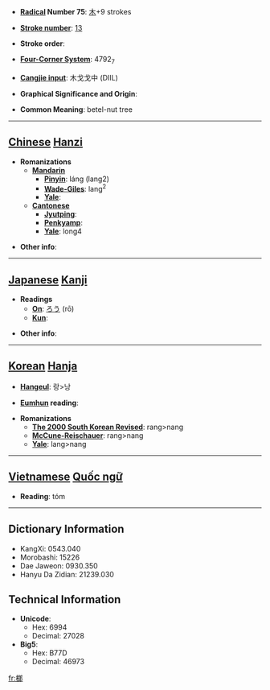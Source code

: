 * '''[[Wiktionary:Chinese radical index| Radical]] Number 75''': [[Wiktionary:Chinese radical index 木|木]]+9 strokes

* '''[[Wiktionary:Chinese total strokes index|Stroke number]]''': [[Wiktionary:Chinese total strokes index 13|13]]

* '''Stroke order''': 

* '''[[Wiktionary:Chinese four corner index|Four-Corner System]]''': 4792<sub>7</sub>

* '''[[Wiktionary:Chinese Cangjie index|Cangjie input]]''': 木戈戈中 (DIIL)

* '''Graphical Significance and Origin''': 

* '''Common Meaning''': betel-nut tree

----

== [[Chinese]] [[Hanzi]] ==

* '''Romanizations'''
** '''[[Mandarin]]'''
*** '''[[Pinyin]]''': láng (lang2)
*** '''[[Wade-Giles]]''': lang<sup>2</sup>
*** '''[[Yale]]''': 
** '''[[Cantonese]]'''
*** '''[[Jyutping]]''':
*** '''[[Penkyamp]]''': 
*** '''[[Yale]]''': long4

* '''Other info''': 

----

== [[Japanese]] [[Kanji]] ==

* '''Readings'''
** '''[[On]]''': [[ろう]] (rō)
** '''[[Kun]]''': 

* '''Other info''':  

----

== [[Korean]] [[Hanja]] ==

* '''[[Hangeul]]''': 랑>낭

* '''[[Eumhun]] reading''': 

* '''Romanizations'''
** '''[[The 2000 South Korean Revised Romanization|The 2000 South Korean Revised]]''': rang>nang
** '''[[McCune-Reischauer]]''': rang>nang
** '''[[Yale]]''': lang>nang


----

== [[Vietnamese]] [[Quốc ngữ]] ==

* '''Reading''': tóm

----

== Dictionary Information ==

* KangXi: 0543.040
* Morobashi: 15226
* Dae Jaweon: 0930.350
* Hanyu Da Zidian: 21239.030

== Technical Information ==

* '''Unicode''':
** Hex: 6994
** Decimal: 27028
* '''Big5''':
** Hex: B77D
** Decimal: 46973

[[fr:榔]]
